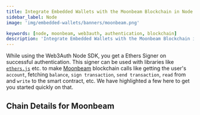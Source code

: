 ```yaml
---
title: Integrate Embedded Wallets with the Moonbeam Blockchain in Node
sidebar_label: Node
image: 'img/embedded-wallets/banners/moonbeam.png'

keywords: [node, moonbeam, web3auth, authentication, blockchain]
description: 'Integrate Embedded Wallets with the Moonbeam Blockchain in Node | Embedded Wallets'
---
```



While using the Web3Auth Node SDK, you get a Ethers Signer on successful authentication. This signer can be used with libraries like [`ethers.js`](https://docs.ethers.io/v5/getting-started/) etc. to make [Moonbeam](https://ethereum.org/) blockchain calls like getting the user's `account`, fetching `balance`, `sign transaction`, `send transaction`, `read` from and `write` to the smart contract, etc. We have highlighted a few here to get you started quickly on that.

## Chain Details for Moonbeam

<ChainDetailsMoonbeam />

<EVMInteraction />
